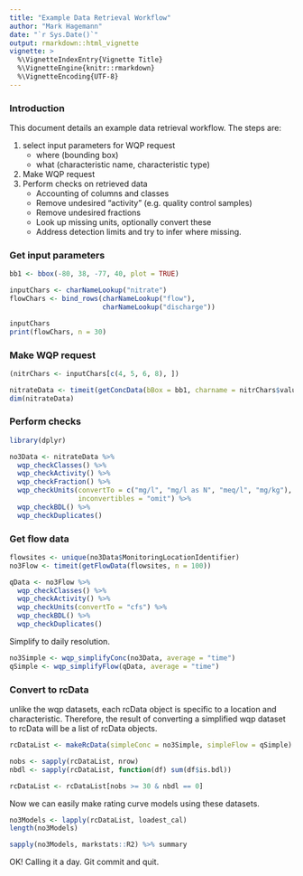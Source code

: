 ---
title: "Example Data Retrieval Workflow"
author: "Mark Hagemann"
date: "`r Sys.Date()`"
output: rmarkdown::html_vignette
vignette: >
  %\VignetteIndexEntry{Vignette Title}
  %\VignetteEngine{knitr::rmarkdown}
  %\VignetteEncoding{UTF-8}
---

### Introduction

This document details an example data retrieval workflow. The steps are:

1. select input parameters for WQP request
    - where (bounding box)
    - what (characteristic name, characteristic type)
2. Make WQP request
3. Perform checks on retrieved data
    - Accounting of columns and classes
    - Remove undesired "activity" (e.g. quality control samples)
    - Remove undesired fractions
    - Look up missing units, optionally convert these
    - Address detection limits and try to infer where missing.
    


### Get input parameters

```{r}
bb1 <- bbox(-80, 38, -77, 40, plot = TRUE)

inputChars <- charNameLookup("nitrate")
flowChars <- bind_rows(charNameLookup("flow"),
                       charNameLookup("discharge"))

inputChars
print(flowChars, n = 30)
```


### Make WQP request

```{r}
(nitrChars <- inputChars[c(4, 5, 6, 8), ])

nitrateData <- timeit(getConcData(bBox = bb1, charname = nitrChars$value))
dim(nitrateData)

```

### Perform checks

```{r}
library(dplyr)

no3Data <- nitrateData %>% 
  wqp_checkClasses() %>% 
  wqp_checkActivity() %>% 
  wqp_checkFraction() %>% 
  wqp_checkUnits(convertTo = c("mg/l", "mg/l as N", "meq/l", "mg/kg"),
                 inconvertibles = "omit") %>% 
  wqp_checkBDL() %>% 
  wqp_checkDuplicates()
```


### Get flow data

```{r}
flowsites <- unique(no3Data$MonitoringLocationIdentifier)
no3Flow <- timeit(getFlowData(flowsites, n = 100))

qData <- no3Flow %>% 
  wqp_checkClasses() %>% 
  wqp_checkActivity() %>% 
  wqp_checkUnits(convertTo = "cfs") %>% 
  wqp_checkBDL() %>% 
  wqp_checkDuplicates()
```

Simplify to daily resolution.

```{r}
no3Simple <- wqp_simplifyConc(no3Data, average = "time")
qSimple <- wqp_simplifyFlow(qData, average = "time")

```


### Convert to rcData

unlike the wqp datasets, each rcData object is specific to a location and characteristic. Therefore, the result of converting a simplified wqp dataset to rcData will be a list of rcData objects.

```{r}
rcDataList <- makeRcData(simpleConc = no3Simple, simpleFlow = qSimple)

nobs <- sapply(rcDataList, nrow)
nbdl <- sapply(rcDataList, function(df) sum(df$is.bdl))

rcDataList <- rcDataList[nobs >= 30 & nbdl == 0]

```

Now we can easily make rating curve models using these datasets.

```{r}
no3Models <- lapply(rcDataList, loadest_cal)
length(no3Models)

sapply(no3Models, markstats::R2) %>% summary
```

OK! Calling it a day. Git commit and quit. 
